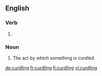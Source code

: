 ==English==

===Verb===
{{head|en|present participle}}

# {{present participle of|curdle|lang=en}}

===Noun===
{{en-noun}}

# The act by which something is curdled.

[[de:curdling]]
[[fr:curdling]]
[[fi:curdling]]
[[vi:curdling]]